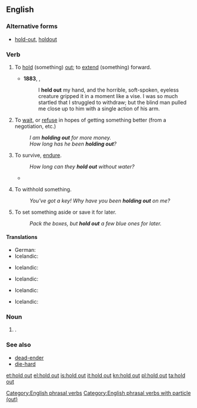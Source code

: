==English==

===Alternative forms===
* {{sense|noun}} [[hold-out]], [[holdout]]

===Verb===
{{en-verb|head=[[hold]] [[out]]|holds out|holding out|held out}}

# {{context|transitive}} To [[hold]] (something) [[out]]; to [[extend]] (something) forward.
#* '''1883''', {{w|Robert Louis Stevenson}}, ''{{w|Treasure Island}}''
#*: I '''held out''' my hand, and the horrible, soft-spoken, eyeless creature gripped it in a moment like a vise. I was so much startled that I struggled to withdraw; but the blind man pulled me close up to him with a single action of his arm. 
# {{context|idiomatic|often|with ''for''}} To [[wait]], or [[refuse]] in hopes of getting something better (from a negotiation, etc.)
#: ''I am '''holding out''' for more money.''
#: ''How long has he been '''holding out'''?''
# {{context|idiomatic}} To survive, [[endure]].
#: ''How long can they '''hold out''' without water?''
#* {{quote-news
|year=2011
|date=September 2
|author=
|title=Wales 2-1 Montenegro
|work=BBC
|url=http://news.bbc.co.uk/sport2/hi/football/14660870.stm
|page=
|passage=Stevan Jovetic gave Montenegro hope when he unleashed a pile-driver but Wales '''held out''' for a much-needed win.}}
# {{context|idiomatic|usually|with ''on''}} To withhold something.
#: ''You've got a key! Why have you been '''holding out''' on me?''
# {{context|transitive}} To set something aside or save it for later.
#: ''Pack the boxes, but '''hold out''' a few blue ones for later.''

====Translations====
{{trans-top|to hold}}
* German: {{t+|de|hinhalten}}
* Icelandic: {{t+|is|halda}} {{t+|is|út}} {{t-|is|hendinni}}
{{trans-mid}}
{{trans-bottom}}

{{trans-top|to wait for something better}}
* Icelandic: {{t-|is|hinkra}}
{{trans-mid}}
{{trans-bottom}}

{{trans-top|endure}}
* Icelandic: {{t-|is|þrauka}}
{{trans-mid}}
{{trans-bottom}}

{{trans-top|withhold something}}
* Icelandic: {{t+|is|halda}} {{t+|is|einhverju}} {{t-|is|leyndu}}
{{trans-mid}}
{{trans-bottom}}

{{trans-top|to save something for later}}
* Icelandic: {{t+|is|geyma}}
{{trans-mid}}
{{trans-bottom}}

===Noun===
{{en-noun|head=[[hold]] [[out]]}}

# {{alternative spelling of|holdout}}.

===See also===
* [[dead-ender]]
* [[die-hard]]

[[Category:English phrasal verbs]]
[[Category:English phrasal verbs with particle (out)]]

[[et:hold out]]
[[el:hold out]]
[[is:hold out]]
[[it:hold out]]
[[kn:hold out]]
[[pl:hold out]]
[[ta:hold out]]